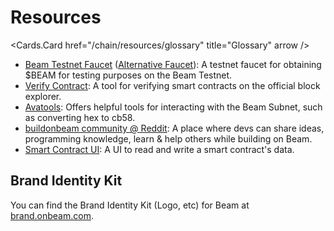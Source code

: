 
# Resources

<Cards num={3}>

<Cards.Card href="/chain/resources/glossary" title="Glossary" arrow />
 
</Cards>

- [Beam Testnet Faucet](https://core.app/tools/testnet-faucet/?subnet=beam&token=beam) ([Alternative Faucet](https://faucet.onbeam.com/)): A testnet faucet for obtaining $BEAM for testing purposes on the Beam Testnet.
- [Verify Contract](https://subnets.avax.network/tools/verify-contract): A tool for verifying smart contracts on the official block explorer.
- [Avatools](https://avatools.io): Offers helpful tools for interacting with the Beam Subnet, such as converting hex to cb58.
- [buildonbeam community @ Reddit](https://www.reddit.com/r/buildonbeam/): A place where devs can share ideas, programming knowledge, learn & help others while building on Beam.
- [Smart Contract UI](https://xtools-at.github.io/smartcontract-ui): A UI to read and write a smart contract's data.

## Brand Identity Kit

You can find the Brand Identity Kit (Logo, etc) for Beam at [brand.onbeam.com](https://brand.onbeam.com/).
